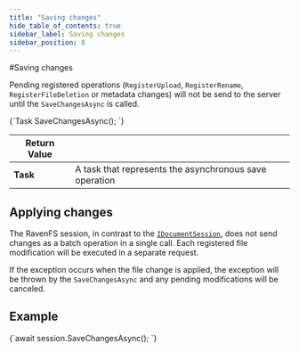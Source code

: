 ```yaml
---
title: "Saving changes"
hide_table_of_contents: true
sidebar_label: Saving changes
sidebar_position: 8
---
```






<LanguageSwitcher supportedLanguages={supportedLanguages} />
<LanguageContent language="csharp">
#Saving changes

Pending registered operations (`RegisterUpload`, `RegisterRename`, `RegisterFileDeletion` or metadata changes) will not be send to the server until  the `SaveChangesAsync` is called.



<TabItem value="save_changes_1" label="save_changes_1">
<CodeBlock language="csharp">
{`Task SaveChangesAsync();
`}
</CodeBlock>
</TabItem>

| Return Value | |
| ------------- | ------------- |
| **Task** | A task that represents the asynchronous save operation |


## Applying changes

The RavenFS session, in contrast to the [`IDocumentSession`](../../../client-api/session/what-is-a-session-and-how-does-it-work.mdx), does not send changes as a batch operation in a single call. Each registered file modification will be executed in a separate request. 

If the exception occurs when the file change is applied, the exception will be thrown by the `SaveChangesAsync` and any pending modifications will be canceled.

## Example

<TabItem value="save_changes_2" label="save_changes_2">
<CodeBlock language="csharp">
{`await session.SaveChangesAsync();
`}
</CodeBlock>
</TabItem>
</LanguageContent>

<!---

-->